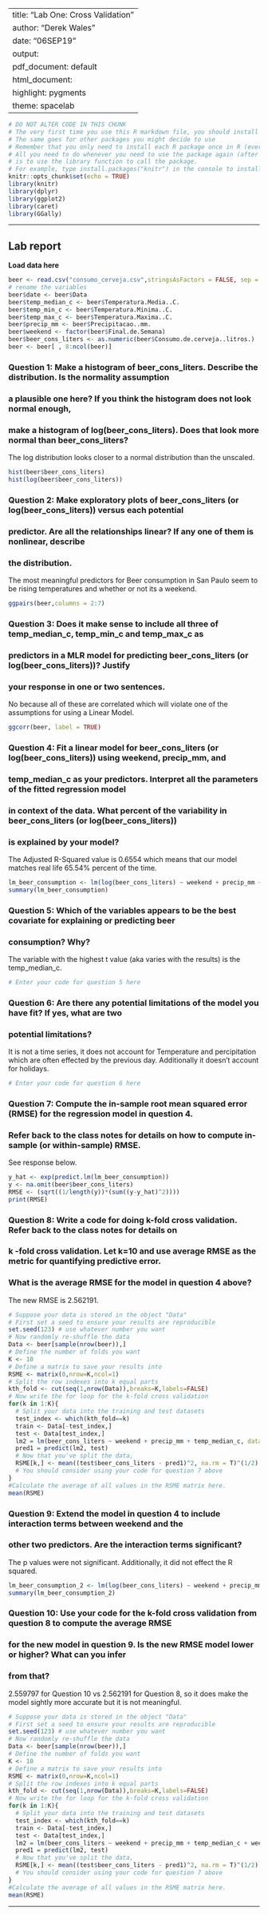 
---
title: "Lab One: Cross Validation"
author: "Derek Wales"
date: "06SEP19"
output:
  pdf_document: default
  html_document:
    highlight: pygments
    theme: spacelab
---

```{r setup, include=FALSE}
# DO NOT ALTER CODE IN THIS CHUNK
# The very first time you use this R markdown file, you should install each of the packages below.
# The same goes for other packages you might decide to use
# Remember that you only need to install each R package once in R (ever -- unless you change computers).
# All you need to do whenever you need to use the package again (after restarting the R session),
# is to use the library function to call the package.
# For example, type install.packages("knitr") in the console to install the knitr package. 
knitr::opts_chunk$set(echo = TRUE)
library(knitr)
library(dplyr)
library(ggplot2)
library(caret)
library(GGally)
```

* * *

## Lab report

**Load data here**
```{r}
beer <- read.csv("consumo_cerveja.csv",stringsAsFactors = FALSE, sep = ",",dec=",")
# rename the variables
beer$date <- beer$Data
beer$temp_median_c <- beer$Temperatura.Media..C.
beer$temp_min_c <- beer$Temperatura.Minima..C.
beer$temp_max_c <- beer$Temperatura.Maxima..C.
beer$precip_mm <- beer$Precipitacao..mm.
beer$weekend <- factor(beer$Final.de.Semana)
beer$beer_cons_liters <- as.numeric(beer$Consumo.de.cerveja..litros.)
beer <- beer[ , 8:ncol(beer)]

```

### Question 1: Make a histogram of beer_cons_liters. Describe the distribution. Is the normality assumption
### a plausible one here? If you think the histogram does not look normal enough,
### make a histogram of log(beer_cons_liters). Does that look more normal than beer_cons_liters?

The log distribution looks closer to a normal distribution than the unscaled.

```{r}
hist(beer$beer_cons_liters)
hist(log(beer$beer_cons_liters))

```

### Question 2: Make exploratory plots of beer_cons_liters (or log(beer_cons_liters)) versus each potential 
### predictor. Are all the relationships linear? If any one of them is nonlinear, describe 
### the distribution.

The most meaningful predictors for Beer consumption in San Paulo seem to be
rising temperatures and whether or not its a weekend.

```{r}
ggpairs(beer,columns = 2:7)
```


### Question 3: Does it make sense to include all three of temp_median_c, temp_min_c and temp_max_c as 
### predictors in a MLR model for predicting beer_cons_liters (or log(beer_cons_liters))? Justify
### your response in one or two sentences.

No because all of these are correlated which will violate one of the assumptions 
for using a Linear Model.

```{r}
ggcorr(beer, label = TRUE)
```


### Question 4: Fit a linear model for beer_cons_liters (or log(beer_cons_liters)) using weekend, precip_mm, and 
### temp_median_c as your predictors. Interpret all the parameters of the fitted regression model
### in context of the data. What percent of the variability in beer_cons_liters (or log(beer_cons_liters)) 
### is explained by your model?

The Adjusted R-Squared value is 0.6554 which means that our model matches real life 65.54%
percent of the time. 

```{r}
lm_beer_consumption <- lm(log(beer_cons_liters) ~ weekend + precip_mm + temp_median_c, data = beer)
summary(lm_beer_consumption)
```


### Question 5: Which of the variables appears to be the best covariate for explaining or predicting beer 
### consumption? Why?

The variable with the highest t value (aka varies with the results) is the temp_median_c. 

```{r}
# Enter your code for question 5 here
```


### Question 6:  Are there any potential limitations of the model you have fit? If yes, what are two 
### potential limitations?

It is not a time series, it does not account for Temperature and percipitation which are 
often effected by the previous day. Additionally it doesn't account for holidays.

```{r}
# Enter your code for question 6 here
```


### Question 7: Compute the in-sample root mean squared error (RMSE) for the regression model in question 4.
### Refer back to the class notes for details on how to compute in-sample (or within-sample) RMSE.

See response below.

```{r}
y_hat <- exp(predict.lm(lm_beer_consumption))
y <- na.omit(beer$beer_cons_liters)
RMSE <- (sqrt((1/length(y))*(sum((y-y_hat)^2))))
print(RMSE)
```

### Question 8: Write a code for doing k-fold cross validation. Refer back to the class notes for details on
### k -fold cross validation. Let k=10 and use average RMSE as the metric for quantifying predictive error.
### What is the average RMSE for the model in question 4 above?

The new RMSE is 2.562191.

```{r}
# Suppose your data is stored in the object "Data"
# First set a seed to ensure your results are reproducible
set.seed(123) # use whatever number you want
# Now randomly re-shuffle the data
Data <- beer[sample(nrow(beer)),]
# Define the number of folds you want
K <- 10
# Define a matrix to save your results into
RSME <- matrix(0,nrow=K,ncol=1)
# Split the row indexes into k equal parts
kth_fold <- cut(seq(1,nrow(Data)),breaks=K,labels=FALSE)
# Now write the for loop for the k-fold cross validation
for(k in 1:K){
  # Split your data into the training and test datasets
  test_index <- which(kth_fold==k)
  train <- Data[-test_index,]
  test <- Data[test_index,]
  lm2 = lm(beer_cons_liters ~ weekend + precip_mm + temp_median_c, data = train, na.action = na.omit)
  pred1 = predict(lm2, test)
  # Now that you've split the data, 
  RSME[k,] <- mean((test$beer_cons_liters - pred1)^2, na.rm = T)^(1/2)
  # You should consider using your code for question 7 above
}
#Calculate the average of all values in the RSME matrix here.
mean(RSME)

```

### Question 9: Extend the model in question 4 to include interaction terms between weekend and the 
### other two predictors. Are the interaction terms significant? 

The p values were not significant. Additionally, it did not effect the R squared.

```{r}

lm_beer_consumption_2 <- lm(log(beer_cons_liters) ~ weekend + precip_mm + temp_median_c + weekend:precip_mm + weekend:temp_median_c, data = beer)
summary(lm_beer_consumption_2)

```



### Question 10: Use your code for the k-fold cross validation from question 8 to compute the average RMSE
### for the new model in question 9. Is the new RMSE model lower or higher? What can you infer
### from that?

2.559797 for Question 10 vs 2.562191 for Question 8, so it does make the model sightly more accurate but it is not meaningful.

```{r}
# Suppose your data is stored in the object "Data"
# First set a seed to ensure your results are reproducible
set.seed(123) # use whatever number you want
# Now randomly re-shuffle the data
Data <- beer[sample(nrow(beer)),]
# Define the number of folds you want
K <- 10
# Define a matrix to save your results into
RSME <- matrix(0,nrow=K,ncol=1)
# Split the row indexes into k equal parts
kth_fold <- cut(seq(1,nrow(Data)),breaks=K,labels=FALSE)
# Now write the for loop for the k-fold cross validation
for(k in 1:K){
  # Split your data into the training and test datasets
  test_index <- which(kth_fold==k)
  train <- Data[-test_index,]
  test <- Data[test_index,]
  lm2 = lm(beer_cons_liters ~ weekend + precip_mm + temp_median_c + weekend:precip_mm + weekend:temp_median_c, data = train, na.action = na.omit)
  pred1 = predict(lm2, test)
  # Now that you've split the data, 
  RSME[k,] <- mean((test$beer_cons_liters - pred1)^2, na.rm = T)^(1/2)
  # You should consider using your code for question 7 above
}
#Calculate the average of all values in the RSME matrix here.
mean(RSME)
```

* * *




